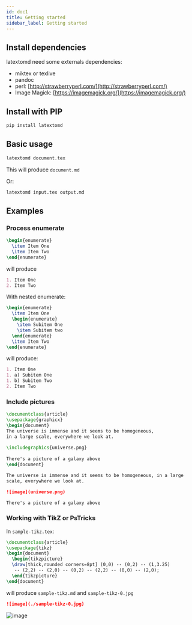 ```yaml
---
id: doc1
title: Getting started
sidebar_label: Getting started
---
```


## Install dependencies

latextomd need some externals dependencies:

+ miktex or texlive
+ pandoc
+ perl: [http://strawberryperl.com/](http://strawberryperl.com/)
+ Image Magick: [https://imagemagick.org/](https://imagemagick.org/)

## Install with PIP

```bash
pip install latextomd
```

## Basic usage

```bash
latextomd document.tex
```

This will produce `document.md`

Or:

```bash
latextomd input.tex output.md
```

## Examples

### Process enumerate

```latex
\begin{enumerate}
  \item Item One
  \item Item Two
\end{enumerate}
```

will produce

```md
1. Item One
2. Item Two
```

With nested enumerate:

```latex
\begin{enumerate}
  \item Item One
  \begin{enumerate}
    \item Subitem One
    \item Subitem two
  \end{enumerate}
  \item Item Two
\end{enumerate}
```

will produce:

```md
1. Item One
1. a) Subitem One
1. b) Subitem Two
2. Item Two
```

### Include pictures

```latex
\documentclass{article}
\usepackage{graphicx} 
\begin{document}
The universe is immense and it seems to be homogeneous, 
in a large scale, everywhere we look at.
 
\includegraphics{universe.png}
 
There's a picture of a galaxy above
\end{document}
```

```md
The universe is immense and it seems to be homogeneous, in a large
scale, everywhere we look at.

![image](universe.png)

There's a picture of a galaxy above
```

### Working with TikZ or PsTricks

In `sample-tikz.tex`:

```latex
\documentclass{article}
\usepackage{tikz}
\begin{document}
  \begin{tikzpicture}
  \draw[thick,rounded corners=8pt] (0,0) -- (0,2) -- (1,3.25) 
   -- (2,2) -- (2,0) -- (0,2) -- (2,2) -- (0,0) -- (2,0);
  \end{tikzpicture}
\end{document}
```

will produce `sample-tikz.md` and `sample-tikz-0.jpg`

```md
![image](./sample-tikz-0.jpg)
```

![image](./sample-tikz-0.jpg)
